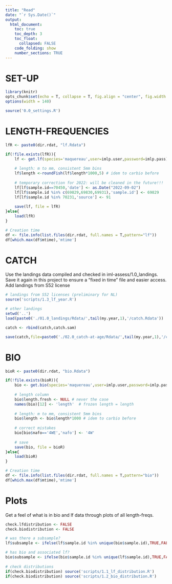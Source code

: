 ```yaml
---
title: "Read"
date: "`r Sys.Date()`"
output:
  html_document:
    toc: true
    toc_depth: 3
    toc_float:
      collapsed: FALSE
    code_folding: show
    number_sections: TRUE
---
```


# SET-UP

```r
library(knitr)
opts_chunk$set(echo = T, collapse = T, fig.align = "center", fig.width = 9, fig.height = 6)
options(width = 140)
```    

```r
source('0.0_settings.R')
```

# LENGTH-FREQUENCIES
```r
lfR <- paste0(dir.rdat, "lf.Rdata")

if(!file.exists(lfR)){
    lf <- get.lf(species='maquereau',user=imlp.user,password=imlp.pass)
    
    # length: m to mm, consistent 5mm bins
    lf$length <-roundFish(lf$length*1000,5) # idem to carbio before
    
    # temporary correction for 2022: will be cleaned in the future!!!
    lf[lf$sample.id==70450,'date'] <- as.Date("2022-09-02")
    lf[lf$sample.id %in% c(69829,69830,69931),'sample.id'] <- 69829
    lf[lf$sample.id %in% 70231,'source'] <- 91
    
    save(lf, file = lfR)
}else{
    load(lfR)
}

# Creation time
df <- file.info(list.files(dir.rdat, full.names = T,pattern="lf"))
df[which.max(df$mtime),'mtime']
```

# CATCH
Use the landings data compiled and checked in iml-assess/1.0_landings.
Save it again in this project to ensure a "fixed in time" file and easier access.
Add landings from S52 license
```r
# landings from S52 licenses (preliminary for NL)
source('scripts/1.3_lf_year.R')

# other landings
setwd('..')                                                                 
load(paste0('./01.0_landings/Rdata/',tail(my.year,1),'/catch.Rdata'))

catch <- rbind(catch,catch.sam)

save(catch,file=paste0('./02.0_catch-at-age/Rdata/',tail(my.year,1),'/catch.Rdata'))
```

# BIO
```r
bioR <- paste0(dir.rdat, "bio.Rdata")

if(!file.exists(bioR)){
    bio <- get.bio(species='maquereau',user=imlp.user,password=imlp.pass)
    
    # length column
    bio$length.fresh <- NULL # never the case
    names(bio)[12] <- 'length'  # frozen length = length
    
    # length: m to mm, consistent 5mm bins
    bio$length <- bio$length*1000 # idem to carbio before
    
    # correct mistakes
    bio[bio$nafo=='4WE','nafo'] <- '4W'
    
    # save
    save(bio, file = bioR)
}else{
    load(bioR)
}

# Creation time
df <- file.info(list.files(dir.rdat, full.names = T,pattern="bio"))
df[which.max(df$mtime),'mtime']
```


# Plots
Get a feel of what is in bio and lf data through plots of all length-freqs.
```r
check.lfdistribution <- FALSE
check.biodistribution <- FALSE

# was there a subsample?
lf$subsample <- ifelse(lf$sample.id %in% unique(bio$sample.id),TRUE,FALSE)

# has bio and associated lf?
bio$subsample <- ifelse(bio$sample.id %in% unique(lf$sample.id),TRUE,FALSE)
   
# check distributions
if(check.biodistribution) source('scripts/1.1_lf_distribution.R')
if(check.biodistribution) source('scripts/1.2_bio_distribution.R')
```




